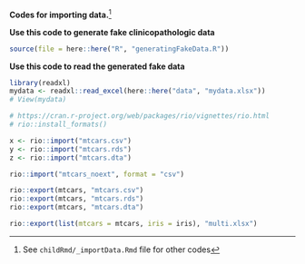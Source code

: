
**Codes for importing data.**^[See `childRmd/_importData.Rmd` file for other codes]


**Use this code to generate fake clinicopathologic data**

```r
source(file = here::here("R", "generatingFakeData.R"))
```

**Use this code to read the generated fake data**

```r
library(readxl)
mydata <- readxl::read_excel(here::here("data", "mydata.xlsx"))
# View(mydata)
```



```r
# https://cran.r-project.org/web/packages/rio/vignettes/rio.html
# rio::install_formats()

x <- rio::import("mtcars.csv")
y <- rio::import("mtcars.rds")
z <- rio::import("mtcars.dta")

rio::import("mtcars_noext", format = "csv")

rio::export(mtcars, "mtcars.csv")
rio::export(mtcars, "mtcars.rds")
rio::export(mtcars, "mtcars.dta")

rio::export(list(mtcars = mtcars, iris = iris), "multi.xlsx")

```


